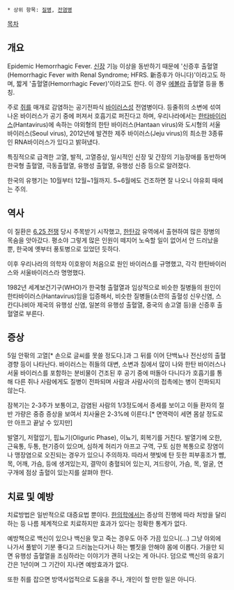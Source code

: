  * 상위 항목: [[질병]], [[전염병]]

[[목차]]
== 개요 ==
Epidemic Hemorrhagic Fever. [[신장]] 기능 이상을 동반하기 때문에 '신증후 출혈열(Hemorrhagic Fever with Renal Syndrome; HFRS. 新증후가 아니다)'이라고도 하며, 짧게 '출혈열(Hemorrhagic Fever)'이라고도 한다. 이 경우 [[에볼라]] 출혈열 등을 통칭.

주로 [[쥐]]를 매개로 감염하는 공기전파식 [[바이러스]]성 전염병이다. 등줄쥐의 소변에 섞여 나온 바이러스가 공기 중에 퍼져서 호흡기로 퍼진다고 하며, 우리나라에서는 [[한타바이러스]](Hantavirus)에 속하는 야외형의 한탄 바이러스(Hantaan virus)와 도시형의 서울 바이러스(Seoul virus), 2012년에 발견한 제주 바이러스(Jeju virus)의 최소한 3종류인 RNA바이러스가 있다고 밝혀냈다.

특징적으로 급격한 고열, 발적, 고열증상, 일시적인 신장 및 간장의 기능장애를 동반하며 한국형 출혈열, 극동출혈열, 유행성 출혈열, 유행성 신증 등으로 알려졌다.

한국의 유행기는 10월부터 12월~1월까지. 5~6월에도 건조하면 잘 나오니 야유회 때에는 주의.

== 역사 ==
이 질환은 [[6.25 전쟁]] 당시 주목받기 시작했고, [[한탄강]] 유역에서 출현하여 많은 장병의 목숨을 앗아갔다. 평소야 그렇게 많은 인원이 떼지어 노숙할 일이 없어서 안 드러났을 뿐, 한국에 옛부터 풍토병으로 있었던 듯하다.

이후 우리나라의 의학자 이호왕이 처음으로 원인 바이러스를 규명했고, 각각 한탄바이러스와 서울바이러스라 명명했다.

1982년 세계보건기구(WHO)가 한국형 출혈열과 임상적으로 비슷한 질병들의 원인이 한타바이러스(Hantavirus)임을 입증해서, 비슷한 질병들(소련의 출혈성 신우신염, 스칸디나비아 제국의 유행성 신염, 일본의 유행성 출혈열, 중국의 송고열 등)을 신증후 출혈열로 부른다.

== 증상 ==
5일 안팎의 고열[* 손으로 글씨를 못쓸 정도다.]과 그 뒤를 이어 단백뇨나 전신성의 출혈 경향 등이 나타난다. 바이러스는 쥐들의 대변, 소변과 침에서 많이 나와 한탄 바이러스나 서울 바이러스를 포함하는 분비물이 건조된 후 공기 중에 떠돌아 다니다가 호흡기를 통해 다른 쥐나 사람에게도 질병이 전파되며 사람과 사람사이의 접촉에는 병이 전파되지 않는다.

잠복기는 2-3주가 보통이고, 감염된 사람의 1/3정도에서 증세를 보이고 이들 환자의 절반 가량은 중증 증상을 보여서 치사율은 2-3%에 이른다.[* 면역력이 세면 몸살 정도로만 아프고 끝날 수 있지만]

발열기, 저혈압기, 핍뇨기(Oliguric Phase), 이뇨기, 회복기를 거친다. 발열기에 오한, 근육통, 두통, 현기증이 있으며, 심하게 허리가 아프고 구역, 구토 심한 복통으로 장염이나 맹장염으로 오진되는 경우가 있으니 주의하자. 따라서 햇빛에 탄 듯한 피부홍조가 뺨, 목, 어깨, 가슴, 등에 생겨있는지, 결막이 충혈되어 있는지, 겨드랑이, 가슴, 목, 얼굴, 연구개에 점상 출혈이 있는지를 살펴야 한다.

== 치료 및 예방 ==
치료방법은 일반적으로 대증요법 뿐이다. [[한의학]]에서는 증상의 진행에 따라 처방을 달리 하는 등 나름 체계적으로 치료하지만 효과가 있다는 정확한 통계가 없다.

예방책으로 백신이 있으나 백신을 맞고 죽는 경우도 아주 가끔 있으니(…) 그냥 야외에 나가서 풀밭이 기분 좋다고 드러눕는다거나 하는 뻘짓을 안해야 몸에 이롭다. 가을만 되면 유행성 출혈열을 조심하라는 이야기가 괜히 나오는 게 아니다. 덤으로 백신의 유효기간은 1년이며 그 기간이 지나면 예방효과가 없다.

또한 쥐를 잡으면 방역사업적으로 도움을 주나, 개인이 할 만한 일은 아니다.
